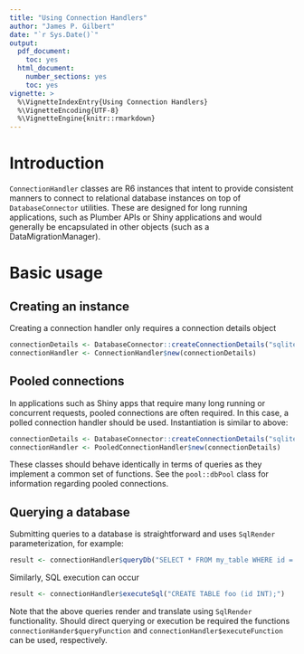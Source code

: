 ```yaml
---
title: "Using Connection Handlers"
author: "James P. Gilbert"
date: "`r Sys.Date()`"
output:
  pdf_document:
    toc: yes
  html_document:
    number_sections: yes
    toc: yes
vignette: >
  %\VignetteIndexEntry{Using Connection Handlers}
  %\VignetteEncoding{UTF-8}
  %\VignetteEngine{knitr::rmarkdown}
---
```


# Introduction
`ConnectionHandler` classes are R6 instances that intent to provide consistent manners to connect to
relational database instances on top of `DatabaseConnector` utilities.
These are designed for long running applications, such as Plumber APIs or Shiny applications and would
generally be encapsulated in other objects (such as a DataMigrationManager).

# Basic usage

## Creating an instance
Creating a connection handler only requires a connection details object
```r
connectionDetails <- DatabaseConnector::createConnectionDetails("sqlite", server = "MyDb.sqlite")
connectionHandler <- ConnectionHandler$new(connectionDetails)
```
## Pooled connections
In applications such as Shiny apps that require many long running or concurrent requests, pooled connections are often
required. In this case, a polled connection handler should be used. Instantiation is similar to above:

```r
connectionDetails <- DatabaseConnector::createConnectionDetails("sqlite", server = "MyDb.sqlite")
connectionHandler <- PooledConnectionHandler$new(connectionDetails)
```
These classes should behave identically in terms of queries as they implement a common set of functions.
See the `pool::dbPool` class for information regarding pooled connections.

## Querying a database

Submitting queries to a database is straightforward and uses `SqlRender` parameterization, for example:
```r
result <- connectionHandler$queryDb("SELECT * FROM my_table WHERE id = @id", id = 1)
```
Similarly, SQL execution can occur
```r
result <- connectionHandler$executeSql("CREATE TABLE foo (id INT);")
```
Note that the above queries render and translate using `SqlRender` functionality.
Should direct querying or execution be required the functions `connectionHander$queryFunction` and
`connectionHandler$executeFunction` can be used, respectively.
